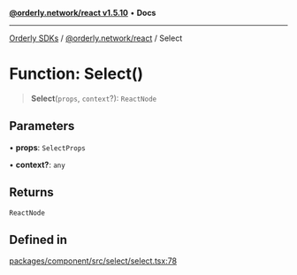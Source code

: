 [**@orderly.network/react v1.5.10**](/sdks/tech-doc/@orderly.network/react/README) • **Docs**

***

[Orderly SDKs](/sdks/tech-doc/packages) / [@orderly.network/react](/sdks/tech-doc/@orderly.network/react/README) / Select

# Function: Select()

> **Select**(`props`, `context`?): `ReactNode`

## Parameters

• **props**: `SelectProps`

• **context?**: `any`

## Returns

`ReactNode`

## Defined in

[packages/component/src/select/select.tsx:78](https://github.com/OrderlyNetwork/js-sdk/blob/554ae704783e3b83c40bb234a899e8f02987d9b6/packages/component/src/select/select.tsx#L78)
